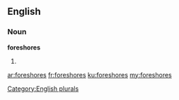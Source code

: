 ==English==

===Noun===
'''foreshores'''

# {{plural of|[[foreshore]]}}

[[Category:English plurals]]

[[ar:foreshores]]
[[fr:foreshores]]
[[ku:foreshores]]
[[my:foreshores]]